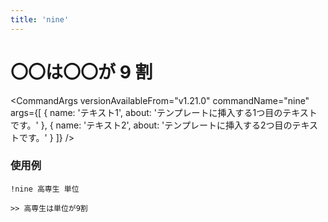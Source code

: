 ```yaml
---
title: 'nine'
---
```



# 〇〇は〇〇が 9 割

<CommandArgs
  versionAvailableFrom="v1.21.0"
  commandName="nine"
  args={[
    {
      name: 'テキスト1',
      about: 'テンプレートに挿入する1つ目のテキストです。'
    },
    {
      name: 'テキスト2',
      about: 'テンプレートに挿入する2つ目のテキストです。'
    }
  ]}
/>

### 使用例

`!nine 高専生 単位`

```
>> 高専生は単位が9割
```

